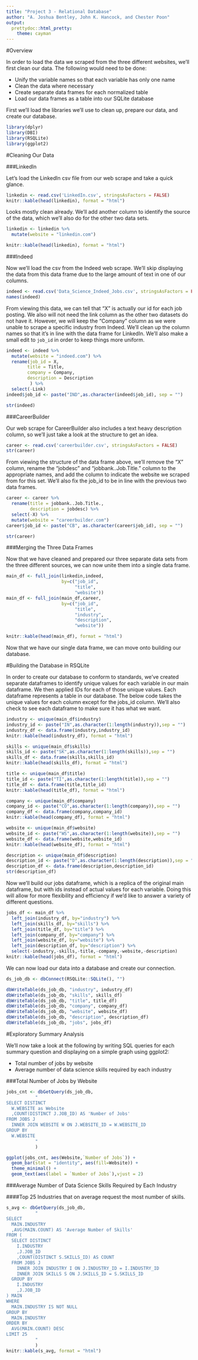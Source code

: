 ```yaml
---
title: "Project 3 - Relational Database"
author: "A. Joshua Bentley, John K. Hancock, and Chester Poon"
output: 
  prettydoc::html_pretty:
    theme: cayman
---
```


#Overview

In order to load the data we scraped from the three different websites, we'll first clean our data. The following would need to be done:

* Unify the variable names so that each variable has only one name
* Clean the data where necessary
* Create separate data frames for each normalized table
* Load our data frames as a table into our SQLite database

First we'll load the libraries we'll use to clean up, prepare our data, and create our database.

```r
library(dplyr)
library(DBI)
library(RSQLite)
library(ggplot2)
```

#Cleaning Our Data

###LinkedIn

Let's load the LinkedIn csv file from our web scrape and take a quick glance.

```r
linkedin <- read.csv('LinkedIn.csv', stringsAsFactors = FALSE)
knitr::kable(head(linkedin), format = "html")
```

Looks mostly clean already. We'll add another column to identify the source of the data, which we'll also do for the other two data sets.

```r
linkedin <- linkedin %>%
  mutate(website = "linkedin.com")

knitr::kable(head(linkedin), format = "html")
```

###Indeed

Now we'll load the csv from the Indeed web scrape. We'll skip displaying the data from this data frame due to the large amount of text in one of our columns.

```r
indeed <- read.csv('Data_Science_Indeed_Jobs.csv', stringsAsFactors = FALSE)
names(indeed)
```

From viewing this data, we can tell that "X" is actually our id for each job posting. We also will not need the link column as the other two datasets do not have it. However, we will keep the "Company" column as we were unable to scrape a specific industry from Indeed. We'll clean up the column names so that it's in line with the data frame for LinkedIn. We'll also make a small edit to `job_id` in order to keep things more uniform.

```r
indeed <- indeed %>%
  mutate(website = "indeed.com") %>%
  rename(job_id = X,
        title = Title,
        company = Company,
        description = Description
         ) %>%
  select(-Link)
indeed$job_id <- paste("IND",as.character(indeed$job_id), sep = "")

str(indeed)
```

###CareerBuilder

Our web scrape for CareerBuilder also includes a text heavy description column, so we'll just take a look at the structure to get an idea.

```r
career <- read.csv('careerbuilder.csv', stringsAsFactors = FALSE)
str(career)
```

From viewing the structure of the data frame above, we'll remove the "X" column, rename the "jobdesc" and "jobbank..Job.Title." column to the appropriate names, and add the column to indicate the website we scraped from for this set. We'll also fix the job_id to be in line with the previous two data frames.

```r
career <- career %>%
  rename(title = jobbank..Job.Title.,
         description = jobdesc) %>%
  select(-X) %>%
  mutate(website = "careerbuilder.com")
career$job_id <- paste("CB", as.character(career$job_id), sep = "")

str(career)
```

###Merging the Three Data Frames

Now that we have cleaned and prepared our three separate data sets from the three different sources, we can now unite them into a single data frame.

```r
main_df <- full_join(linkedin,indeed, 
                     by=c("job_id",
                          "title",
                          "website"))
main_df <- full_join(main_df,career,
                     by=c("job_id",
                          "title",
                          "industry",
                          "description",
                          "website"))

knitr::kable(head(main_df), format = "html")
```

Now that we have our single data frame, we can move onto building our database.

#Building the Database in RSQLite

In order to create our database to conform to standards, we've created separate dataframes to identify unique values for each variable in our main dataframe. We then applied IDs for each of those unique values. Each dataframe represents a table in our database. The below code takes the unique values for each column except for the jobs_id column. We'll also check to see each dataframe to make sure it has what we want.

```r
industry <- unique(main_df$industry)
industry_id <- paste("IN",as.character(1:length(industry)),sep = "")
industry_df <- data.frame(industry,industry_id)
knitr::kable(head(industry_df), format = "html")

skills <- unique(main_df$skills)
skills_id <- paste("SK",as.character(1:length(skills)),sep = "")
skills_df <- data.frame(skills,skills_id)
knitr::kable(head(skills_df), format = "html")

title <- unique(main_df$title)
title_id <- paste("TI",as.character(1:length(title)),sep = "")
title_df <- data.frame(title,title_id)
knitr::kable(head(title_df), format = "html")

company <- unique(main_df$company)
company_id <- paste("CO",as.character(1:length(company)),sep = "")
company_df <- data.frame(company,company_id)
knitr::kable(head(company_df), format = "html")

website <- unique(main_df$website)
website_id <- paste("WS",as.character(1:length(website)),sep = "")
website_df <- data.frame(website,website_id)
knitr::kable(head(website_df), format = "html")

description <- unique(main_df$description)
description_id <- paste("D",as.character(1:length(description)),sep = "")
description_df <- data.frame(description,description_id)
str(description_df)
```

Now we'll build our jobs dataframe, which is a replica of the original main dataframe, but with ids instead of actual values for each variable. Doing this will allow for more flexibility and efficiency if we'd like to answer a variety of different questions.

```r
jobs_df <- main_df %>%
  left_join(industry_df, by="industry") %>%
  left_join(skills_df, by="skills") %>%
  left_join(title_df, by="title") %>%
  left_join(company_df, by="company") %>%
  left_join(website_df, by="website") %>%
  left_join(description_df, by="description") %>%
  select(-industry,-skills,-title,-company,-website,-description)
knitr::kable(head(jobs_df), format = "html")
```

We can now load our data into a database and create our connection.

```r
ds_job_db <- dbConnect(RSQLite::SQLite(), "")

dbWriteTable(ds_job_db, "industry", industry_df)
dbWriteTable(ds_job_db, "skills", skills_df)
dbWriteTable(ds_job_db, "title", title_df)
dbWriteTable(ds_job_db, "company", company_df)
dbWriteTable(ds_job_db, "website", website_df)
dbWriteTable(ds_job_db, "description", description_df)
dbWriteTable(ds_job_db, "jobs", jobs_df)
```

#Exploratory Summary Analysis

We'll now take a look at the following by writing SQL queries for each summary question and displaying on a simple graph using ggplot2:

* Total number of jobs by website
* Average number of data science skills required by each industry

###Total Number of Jobs by Website

```r
jobs_cnt <- dbGetQuery(ds_job_db,
           "
SELECT DISTINCT
  W.WEBSITE as Website
  ,COUNT(DISTINCT J.JOB_ID) AS 'Number of Jobs'
FROM JOBS J
  INNER JOIN WEBSITE W ON J.WEBSITE_ID = W.WEBSITE_ID
GROUP BY
  W.WEBSITE
           "
           )

ggplot(jobs_cnt, aes(Website,`Number of Jobs`)) +
  geom_bar(stat = "identity", aes(fill=Website)) +
  theme_minimal() +
  geom_text(aes(label = `Number of Jobs`),vjust = 2)
```

###Average Number of Data Science Skills Required by Each Industry

####Top 25 Industries that on average request the most number of skills.

```r
s_avg <- dbGetQuery(ds_job_db,
           "
SELECT
  MAIN.INDUSTRY
  ,AVG(MAIN.COUNT) AS 'Average Number of Skills'
FROM (
  SELECT DISTINCT
    I.INDUSTRY
    ,J.JOB_ID
    ,COUNT(DISTINCT S.SKILLS_ID) AS COUNT
  FROM JOBS J
    INNER JOIN INDUSTRY I ON J.INDUSTRY_ID = I.INDUSTRY_ID
    INNER JOIN SKILLS S ON J.SKILLS_ID = S.SKILLS_ID
  GROUP BY
    I.INDUSTRY
    ,J.JOB_ID
) MAIN
WHERE
  MAIN.INDUSTRY IS NOT NULL
GROUP BY
  MAIN.INDUSTRY
ORDER BY
  AVG(MAIN.COUNT) DESC
LIMIT 25
           "
           )
knitr::kable(s_avg, format = "html")
```

